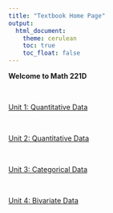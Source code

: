 ```yaml
---
title: "Textbook Home Page"
output: 
  html_document:
    theme: cerulean
    toc: true
    toc_float: false
---
```


<script type="text/javascript">
 function showhide(id) {
    var e = document.getElementById(id);
    e.style.display = (e.style.display == 'block') ? 'none' : 'block';
 }
</script>

**Welcome to Math 221D**

<!--
Use the menus along the top, or the links in the table below to navigate to the desired lesson. Links to the [Math 221 Statistics Toolbox](./Data/Math221StatisticsToolbox.xltx) and data files used in the book can also be found at the "Data" link on the far right of the header above.
-->

<br/>

<div class="mboxfull">
<a href="javascript:showhide('Unit1')"><div class="mbox usermessage">Unit 1: Quantitative Data</div></a>

<div id="Unit1" style="display:none;">

<table class="tmain">
<tr>
<td><p>[Lesson 1: (On Campus) Course Intro & Probability](Lesson01_Campus.html) <a href="javascript:showhide('lesson01_Campus_Outcomes')"><span style="font-size:8pt;float:right;">Show Outcomes</span></a>
<div id="lesson01_Campus_Outcomes" style="display:none;">
By the end of this lesson, you should be able to:

- Understand and explain the course policies
- Access course resources (course outline, lesson schedule, preparation activities, reading quizzes, homework assignments, assessments, Zoom, etc.)
- Communicate with your instructor
- Obtain access to a spreadsheet program (Microsoft Excel)
- Discuss ways in which you will apply gospel principles to your work in this class
</div>
</p></td>
</tr>
<!--
<tr>
<td><p>[Lesson 1: (Online) Course Intro & Probability](Lesson01.html) <a href="javascript:showhide('lesson01_Online_Outcomes')"><span style="font-size:8pt;float:right;">Show Outcomes</span></a>
<div id="lesson01_Online_Outcomes" style="display:none;">
By the end of this lesson, you should be able to:

* Understand and explain the course policies
* Access course resources (course outline, lesson schedule, preparation activities, reading quizzes, homework assignments, assessments, Zoom, etc.)
* Communicate with your instructor
* Obtain access to a spreadsheet program (Microsoft Excel)
* Discuss ways in which you will apply gospel principles to your work in this class
* State and apply the three rules of probability.
</div>
</p></td>
</tr>
-->
<tr class="alt">
<td><p>[Lesson 2: The Statistical Process & Design of Studies](Lesson02.html) <a href="javascript:showhide('lesson02_Outcomes')"><span style="font-size:8pt;float:right;">Show Outcomes</span></a>
<div id="lesson02_Outcomes" style="display:none;">
By the end of this lesson, you should be able to:

* State the five steps of the Statistical Process
* Distinguish between an observational study and an experiment.
* Distinguish between a population and a sample.
* Distinguish between a categorical and a quantitative variable.
* Distinguish and give an example of each of the following sampling schemes:
  + Simple random sampling
  + Systematic sampling
  + Cluster sampling
  + Stratified sampling
  + Convenience sampling
* Explain the significance of using a random sample.
</div>
</p></td>
</tr>
<tr>
<td><p>[Lesson 3: Describing Quantitative Data (Shape & Center)](Lesson03.html) <a href="javascript:showhide('lesson03_Outcomes')"><span style="font-size:8pt;float:right;">Show Outcomes</span></a>
<div id="lesson03_Outcomes" style="display:none;">

By the end of this lesson, you should be able to:

* Determine the shape of a distribution using a histogram.
* Interpret the mean, median, and mode for quantitative data.
* Apply the Excel functions AVERAGE, MEDIAN, and MODE when working with quantitative data in Excel.
* Determine the location of the mean relative to the median of left-skewed, right-skewed, or bell-shaped distributions visually using a histogram.
* Interpret a histogram.  
* Distinguish between a parameter and a statistic.
</div>
</p></td>
</tr>
<tr class="alt">
<td><p>[Lesson 4: Describing Quantitative Data (Spread)](Lesson04.html) <a href="javascript:showhide('lesson04_Outcomes')"><span style="font-size:8pt;float:right;">Show Outcomes</span></a>
<div id="lesson04_Outcomes" style="display:none;">

By the end of this lesson, you should be able to:

* Approximate the standard deviation of a distribution visually from a bell-shaped histogram.
* Calculate the standard deviation from quantitative data using Excel.
* Interpret the standard deviation for symmetric distributions. 
* Properly apply the Excel functions STDEV.S, PERCENTILE.INC, QUARTILE.INC, MIN, and MAX to quantitative data.
* Interpret the five-number summary for quantitative data.
* Create a box-plot from quantitative data using Excel. 
* Determine the five-number summary visually from a box plot. * Explain the relationship between probabilities, percentiles, and percentages.

</div>
</p></td>
</tr>
<tr>
<td><p>[Lesson 5: Normal Distributions](Lesson05.html) <a href="javascript:showhide('lesson05_Outcomes')"><span style="font-size:8pt;float:right;">Show Outcomes</span></a>
<div id="lesson05_Outcomes" style="display:none;">

By the end of this lesson, you should be able to:

* State the properties of a normal density curve.
* Calculate the z-score of an individual observation, given the mean and standard deviation.
* Interpret a z-score.
* Calculate probability as area under a normal density curve.
* Calculate a percentile using the normal distribution.

</div>
</p></td>
</tr>
<tr class="alt">
<td><p>[Lesson 6: Distribution of Sample Means & The Central Limit Theorem](Lesson06.html) <a href="javascript:showhide('lesson06_Outcomes')"><span style="font-size:8pt;float:right;">Show Outcomes</span></a>
<div id="lesson06_Outcomes" style="display:none;">

By the end of this lesson, you should be able to:

*  Explain how a sampling distribution is created.
*  Determine the mean, standard deviation and shape of a distribution of sample means.
*  State and apply the Central Limit Theorem and the Law of Large Numbers.

</div>
</p></td>
</tr>
<tr>
<td><p>[Lesson 7: Calculating Probabilities involving the Sample Mean](Lesson07.html) <a href="javascript:showhide('lesson07_Outcomes')"><span style="font-size:8pt;float:right;">Show Outcomes</span></a>
<div id="lesson07_Outcomes" style="display:none;">

By the end of this lesson, you should be able to:

*  Calculate probabilities using a distribution of sample means.

</div>
</p></td>
</tr>
<tr class="alt">
<td><p>[Lesson 8: Review for Exam 1](Lesson08.html) <a href="javascript:showhide('lesson08_Outcomes')"><span style="font-size:8pt;float:right;">Show Outcomes</span></a>
<div id="lesson08_Outcomes" style="display:none;">

Unit 1 Review. The expectation on the Unit 1 Exam is that you should be able to do the following:

- Distinguish between a categorical and a quantitative variable.
- Distinguish between an observational study and an experiment.
- Distinguish between a population and a sample.
- Distinguish between a parameter and a statistic.
- Distinguish and give an example of each of the following sampling schemes:

  + Simple random sampling
  + Systematic sampling
  + Cluster sampling
  + Stratified sampling
  + Convenience sampling

- Explain the significance of using a random sample.
- Determine the shape of a distribution using a histogram and/or boxplot.
- Determine the centers of a given histogram and/or boxplot. 
- Identify the mean, median and standard deviation in skewed or normal histograms.
- Calculate the mean, median and standard deviation from quantitative data.
- Calculate a percentile from a quantitative data set.
- Calculate a five-number summary from quantitative data with Excel, or by hand.
- Create a histogram and a boxplot from quantitative data. 
- State and apply the three axioms of probability.
- State the properties of a normal density curve.
- Calculate the z-score of an individual observation, given the mean and standard deviation.
- Interpret a z-score.
- Calculate probability as area under a normal density curve.
- Assess normality using a histogram.
- Explain how a sampling distribution is created.
- Determine the mean, standard deviation, and shape of a distribution of sample means.
- State and apply the Central Limit Theorem and the Law of Large numbers.
- Calculate probabilities using a distribution of sample means.
</div>
</p></td>
</tr>
</table>

</div>
</div>

<br/>

<div class="mboxfull">
<a href="javascript:showhide('Unit2')"><div class="mbox usermessage">Unit 2: Quantitative Data</div></a>

<div id="Unit2" style="display:none;">

<table class="tmain">
<tr>
<td><p>[Lesson 9: Hypothesis Test for One Mean (Sigma Known)](Lesson09.html) <a href="javascript:showhide('lesson09_Outcomes')"><span style="font-size:8pt;float:right;">Show Outcomes</span></a>
<div id="lesson09_Outcomes" style="display:none;">

By the end of this lesson, you should be able to:

- Conduct a Hypothesis Test for a single mean with σ known:
  + State the null and alternative hypothesis. 
  + Calculate the test-statistic and p-value of the hypothesis test.
  + Assess the statistical significance by comparing the p-value to the α-level.
  + Check the requirements for the hypothesis test.
  + Show the appropriate connections between the numerical and graphical summaries that support this hypothesis test. 
  + Draw a correct conclusion for the hypothesis test.
  + Interpret a Type I and II error.

</div>
</p></td>
</tr>
<tr class="alt">
<td><p>[Lesson 10: Confidence Interval for One Mean (Sigma Known)](Lesson10.html) <a href="javascript:showhide('lesson10_Outcomes')"><span style="font-size:8pt;float:right;">Show Outcomes</span></a>
<div id="lesson10_Outcomes" style="display:none;">

By the end of this lesson, you should be able to:

* Calculate and interpret a confidence interval for a population mean given a confidence level.
* Explain how the margin of error changes with the sample size and the level of confidence. 
* Identify a point estimate and margin of error for the confidence interval.
* Show the appropriate connections between the numerical and graphical summaries that support this confidence interval. 
* Check the requirements of the confidence interval.
* Calculate a desired sample size given a level of confidence and margin of error. 
</div>
</p></td>
</tr>
<tr>
<td><p>[Lesson 11: Inference for One Mean (Sigma Unknown)](Lesson11.html) <a href="javascript:showhide('lesson11_Outcomes')"><span style="font-size:8pt;float:right;">Show Outcomes</span></a>
<div id="lesson11_Outcomes" style="display:none;">

By the end of this lesson, you should be able to do the following with regards to confidence intervals and hypothesis testing.

**Regarding Confidence Intervals for a single mean with $\sigma$ unknown:**

* Calculate and interpret a confidence interval for a population mean given a confidence level.
* Identify a point estimate and margin of error for the confidence interval.
* Show the appropriate connections between the numerical and graphical summaries that support the confidence interval. 
* Check the requirements the confidence interval.
 
**Regarding Hypothesis Testing for a single mean with $\sigma$ unknown:**

* State the null and alternative hypothesis. 
* Calculate the test-statistic, degrees of freedom and p-value of the hypothesis test.
* Assess the statistical significance by comparing the p-value to the α-level.
* Check the requirements for the hypothesis test.
* Show the appropriate connections between the numerical and graphical summaries that support the hypothesis test. 
* Draw a correct conclusion for the hypothesis test.

</div>
</p></td>
</tr>
<tr class="alt">
<td><p>[Lesson 12: Inference for the Mean of Differences (Two Dependent Samples)](Lesson12.html) <a href="javascript:showhide('lesson12_Outcomes')"><span style="font-size:8pt;float:right;">Show Outcomes</span></a>
<div id="lesson12_Outcomes" style="display:none;">

By the end of this lesson, you should be able to do the following.

**Regarding Confidence Intervals for the mean of differences with dependent samples: **

- Calculate and interpret a confidence interval for the mean of differences given a confidence level.
- Identify a point estimate and margin of error for the confidence interval.
- Show the appropriate connections between the numerical and graphical summaries that support the   confidence interval.
- Check the requirements for the confidence interval.
  
**Regarding Hypothesis Testing for the mean of differences with dependent samples:**

  * State the null and alternative hypothesis. 
  * Calculate the test-statistic, degrees of freedom and p-value of the hypothesis test.
  * Assess the statistical significance by comparing the p-value to the α-level.
  * Check the requirements for the hypothesis test.
  * Show the appropriate connections between the numerical and graphical summaries that support the hypothesis test. 
  * Draw a correct conclusion for the hypothesis test.

</div>
</p></td>
</tr>
<tr>
<td><p>[Lesson 13: Inference for the Difference of Means (Two Independent Samples)](Lesson13.html) <a href="javascript:showhide('lesson13_Outcomes')"><span style="font-size:8pt;float:right;">Show Outcomes</span></a>
<div id="lesson13_Outcomes" style="display:none;">

</div>
</p></td>
</tr>
<tr class="alt">
<td><p>[Lesson 14: Inference using ANOVA (Several Independent Samples)](Lesson14.html) <a href="javascript:showhide('lesson14_Outcomes')"><span style="font-size:8pt;float:right;">Show Outcomes</span></a>
<div id="lesson14_Outcomes" style="display:none;">

</div>
</p></td>
</tr>
<tr>
<td><p>[Lesson 15: Review for Exam 2](Lesson15.html) <a href="javascript:showhide('lesson15_Outcomes')"><span style="font-size:8pt;float:right;">Show Outcomes</span></a>
<div id="lesson15_Outcomes" style="display:none;">

</div>
</p></td>
</tr>
</table>

</div>
</div>


<br/>

<div class="mboxfull">
<a href="javascript:showhide('Unit3')"><div class="mbox usermessage mw-customtoggle-Unit02">Unit 3: Categorical Data</div></a>

<div id="Unit3" style="display:none;">

<table class="tmain">
<tr>
<td><p>[Lesson 16: Describing Categorical Data: Proportions; Sampling Distribution of a Sample Proportion](Lesson16.html) <a href="javascript:showhide('lesson16_Outcomes')"><span style="font-size:8pt;float:right;">Show Outcomes</span></a>
<div id="lesson16_Outcomes" style="display:none;">

</div>
</p></td>
</tr>
<tr class="alt">
<td><p>[Lesson 17: Inference for One Proportion](Lesson17.html) <a href="javascript:showhide('lesson17_Outcomes')"><span style="font-size:8pt;float:right;">Show Outcomes</span></a>
<div id="lesson17_Outcomes" style="display:none;">

</div>
</p></td>
</tr>
<tr>
<td><p>[Lesson 18: Inference for Two Proportions](Lesson18.html) <a href="javascript:showhide('lesson18_Outcomes')"><span style="font-size:8pt;float:right;">Show Outcomes</span></a>
<div id="lesson18_Outcomes" style="display:none;">

</div>
</p></td>
</tr>
<tr class="alt">
<td><p>[Lesson 19: Inference for Independence of Categorical Data](Lesson19.html) <a href="javascript:showhide('lesson19_Outcomes')"><span style="font-size:8pt;float:right;">Show Outcomes</span></a>
<div id="lesson19_Outcomes" style="display:none;">

</div>
</p></td>
</tr>
<tr>
<td><p>[Lesson 20: Review for Exam 3](Lesson20.html) <a href="javascript:showhide('lesson20_Outcomes')"><span style="font-size:8pt;float:right;">Show Outcomes</span></a>
<div id="lesson20_Outcomes" style="display:none;">

</div>
</p></td>
</tr>
</table>

</div>
</div>


<br/>

<div class="mboxfull">
<a href="javascript:showhide('Unit4')"><div class="mbox usermessage mw-customtoggle-Unit02">Unit 4: Bivariate Data</div></a>

<div id="Unit4" style="display:none;">

<table class="tmain">
<tr>
<td><p>[Lesson 21: Describing Bivariate Data: Scatterplots, Correlation, & Covariance](Lesson21.html) <a href="javascript:showhide('lesson21_Outcomes')"><span style="font-size:8pt;float:right;">Show Outcomes</span></a>
<div id="lesson21_Outcomes" style="display:none;">

</div>
</p></td>
</tr>
<tr class="alt">
<td><p>[Lesson 22: Simple Linear Regression](Lesson22.html) <a href="javascript:showhide('lesson22_Outcomes')"><span style="font-size:8pt;float:right;">Show Outcomes</span></a>
<div id="lesson22_Outcomes" style="display:none;">

</div>
</p></td>
</tr>
<tr>
<td><p>[Lesson 23: Inference for Bivariate Data](Lesson23.html) <a href="javascript:showhide('lesson23_Outcomes')"><span style="font-size:8pt;float:right;">Show Outcomes</span></a>
<div id="lesson23_Outcomes" style="display:none;">

</div>
</p></td>
</tr>
<tr class="alt">
<td><p>[Lesson 24: Review for Exam 4](Lesson24.html) <a href="javascript:showhide('lesson24_Outcomes')"><span style="font-size:8pt;float:right;">Show Outcomes</span></a>
<div id="lesson24_Outcomes" style="display:none;">

</div>
</p></td>
</tr>
</table>

</div>
</div>